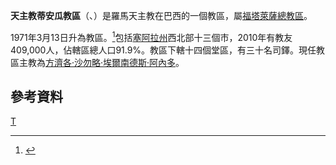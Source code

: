 {{Infobox Roman Catholic diocese
|jurisdiction     = 教區
|name             = 蒂安瓜

|latin= Dioecesis Tianguensis

|image =
|caption =
|location = [[巴西|巴西]]
|territory =[[塞阿拉州|塞阿拉州]]西北部十三市
|population =409,000

|rite = 罗马礼
|patron =
|province =福塔萊薩
|established = 1971年
|cathedral = 聖亞納主教座堂
|co-cathedral =
|leadership = 主教
|website =
|pope =
|patriarch=
|metropolitan =
|ordinary =方濟各·沙勿略·埃爾南德斯·阿內多

|coadjutor archbishop =
|coadjutor bishop =
|auxiliary =
|emeritus = }}

'''天主教蒂安瓜教區'''（{{lang-la|Dioecesis Tianguensis}}、{{lang-pt|Diocese de Tianguá}}）是羅馬天主教在巴西的一個教區，屬[[天主教福塔萊薩總教區|福塔萊薩總教區]]。

1971年3月13日升為教區。<ref>{{Cite web |url=http://www.vatican.va/holy_father/paul_vi/apost_constitutions/documents/hf_p-vi_apc_19710313_itapipocanae_lt.html |title=成立教區的宗座憲令 |access-date=2013-11-10 |archive-date=2014-02-03 |archive-url=https://web.archive.org/web/20140203141120/http://www.vatican.va/holy_father/paul_vi/apost_constitutions/documents/hf_p-vi_apc_19710313_itapipocanae_lt.html |dead-url=no }}</ref>包括[[塞阿拉州|塞阿拉州]]西北部十三個市，2010年有教友409,000人，佔轄區總人口91.9%。教區下轄十四個堂區，有三十名司鐸。現任教區主教為[[方濟各·沙勿略·埃爾南德斯·阿內多|方濟各·沙勿略·埃爾南德斯·阿內多]]。

==參考資料==
{{reflist}}
[[Category:巴西天主教教區|T]]